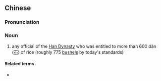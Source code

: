 {{also|长吏}}
==Chinese==
{{zh-forms|s=长吏}}

===Pronunciation===
{{zh-pron
|m=zhǎnglì
|cat=n
}}

===Noun===
{{zh-noun}}

# {{lb|zh|archaic}} any official of the [[w:Han Dynasty|Han Dynasty]] who was entitled to more than 600 dàn ([[石]]) of rice (roughly 775 [[bushel]]s by today's standards)

====Related terms====
* {{l|zh|督郵}}